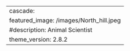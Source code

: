 ---
cascade:
featured_image: /images/North_hill.jpeg
#description: Animal Scientist
theme_version: 2.8.2
---